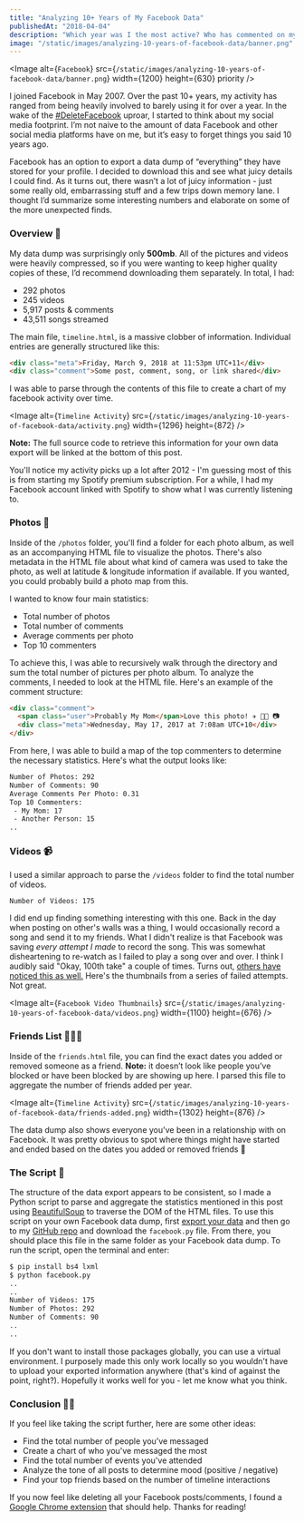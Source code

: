 ```yaml
---
title: "Analyzing 10+ Years of My Facebook Data"
publishedAt: "2018-04-04"
description: "Which year was I the most active? Who has commented on my pictures the most? How many songs have I streamed?"
image: "/static/images/analyzing-10-years-of-facebook-data/banner.png"
---
```


<Image
  alt={`Facebook`}
  src={`/static/images/analyzing-10-years-of-facebook-data/banner.png`}
  width={1200}
  height={630}
  priority
/>

I joined Facebook in May 2007. Over the past 10+ years, my activity has ranged from being heavily involved to barely using it for over a year. In the wake of the [#DeleteFacebook](https://twitter.com/hashtag/deletefacebook) uproar, I started to think about my social media footprint. I’m not naive to the amount of data Facebook and other social media platforms have on me, but it’s easy to forget things you said 10 years ago.

Facebook has an option to export a data dump of “everything” they have stored for your profile. I decided to download this and see what juicy details I could find. As it turns out, there wasn’t a lot of juicy information - just some really old, embarrassing stuff and a few trips down memory lane. I thought I’d summarize some interesting numbers and elaborate on some of the more unexpected finds.

### Overview 📝

My data dump was surprisingly only **500mb**. All of the pictures and videos were heavily compressed, so if you were wanting to keep higher quality copies of these, I’d recommend downloading them separately. In total, I had:

- 292 photos
- 245 videos
- 5,917 posts & comments
- 43,511 songs streamed

The main file, `timeline.html`, is a massive clobber of information. Individual entries are generally structured like this:

```html
<div class="meta">Friday, March 9, 2018 at 11:53pm UTC+11</div>
<div class="comment">Some post, comment, song, or link shared</div>
```

I was able to parse through the contents of this file to create a chart of my facebook activity over time.

<Image
  alt={`Timeline Activity`}
  src={`/static/images/analyzing-10-years-of-facebook-data/activity.png`}
  width={1296}
  height={872}
/>

**Note:** The full source code to retrieve this information for your own data export will be linked at the bottom of this post.

You'll notice my activity picks up a lot after 2012 - I'm guessing most of this is from starting my Spotify premium subscription. For a while, I had my Facebook account linked with Spotify to show what I was currently listening to.

### Photos 📸

Inside of the `/photos` folder, you'll find a folder for each photo album, as well as an accompanying HTML file to visualize the photos. There's also metadata in the HTML file about what kind of camera was used to take the photo, as well at latitude & longitude information if available. If you wanted, you could probably build a photo map from this.

I wanted to know four main statistics:

- Total number of photos
- Total number of comments
- Average comments per photo
- Top 10 commenters

To achieve this, I was able to recursively walk through the directory and sum the total number of pictures per photo album. To analyze the comments, I needed to look at the HTML file. Here's an example of the comment structure:

```html
<div class="comment">
  <span class="user">Probably My Mom</span>Love this photo! ✈️ 🙌🏻 📷
  <div class="meta">Wednesday, May 17, 2017 at 7:08am UTC+10</div>
</div>
```

From here, I was able to build a map of the top commenters to determine the necessary statistics. Here's what the output looks like:

```bash
Number of Photos: 292
Number of Comments: 90
Average Comments Per Photo: 0.31
Top 10 Commenters:
 - My Mom: 17
 - Another Person: 15
..
```

### Videos 📹

I used a similar approach to parse the `/videos` folder to find the total number of videos.

```bash
Number of Videos: 175
```

I did end up finding something interesting with this one. Back in the day when posting on other's walls was a thing, I would occasionally record a song and send it to my friends. What I didn't realize is that Facebook was saving _every attempt I made_ to record the song. This was somewhat disheartening to re-watch as I failed to play a song over and over. I think I audibly said "Okay, 100th take" a couple of times. Turns out, [others have noticed this as well.](http://nymag.com/selectall/2018/03/facebook-secretly-saved-videos-users-deleted.html) Here's the thumbnails from a series of failed attempts. Not great.

<Image
  alt={`Facebook Video Thumbnails`}
  src={`/static/images/analyzing-10-years-of-facebook-data/videos.png`}
  width={1100}
  height={676}
/>

### Friends List 🙋🏼‍♂️

Inside of the `friends.html` file, you can find the exact dates you added or removed someone as a friend. **Note:** it doesn’t look like people you’ve blocked or have been blocked by are showing up here. I parsed this file to aggregate the number of friends added per year.

<Image
  alt={`Timeline Activity`}
  src={`/static/images/analyzing-10-years-of-facebook-data/friends-added.png`}
  width={1302}
  height={876}
/>

The data dump also shows everyone you've been in a relationship with on Facebook. It was pretty obvious to spot where things might have started and ended based on the dates you added or removed friends 👀

### The Script 🎉

The structure of the data export appears to be consistent, so I made a Python script to parse and aggregate the statistics mentioned in this post using [BeautifulSoup](https://pypi.python.org/pypi/beautifulsoup4) to traverse the DOM of the HTML files. To use this script on your own Facebook data dump, first [export your data](https://www.facebook.com/help/131112897028467) and then go to my [GitHub repo](https://github.com/leerob/facebook-data-analyzer) and download the `facebook.py` file. From there, you should place this file in the same folder as your Facebook data dump. To run the script, open the terminal and enter:

```bash
$ pip install bs4 lxml
$ python facebook.py
..
..
Number of Videos: 175
Number of Photos: 292
Number of Comments: 90
..
..
```

If you don't want to install those packages globally, you can use a virtual environment. I purposely made this only work locally so you wouldn't have to upload your exported information anywhere (that's kind of against the point, right?). Hopefully it works well for you - let me know what you think.

### Conclusion 👏🏼

If you feel like taking the script further, here are some other ideas:

- Find the total number of people you’ve messaged
- Create a chart of who you've messaged the most
- Find the total number of events you've attended
- Analyze the tone of all posts to determine mood (positive / negative)
- Find your top friends based on the number of timeline interactions

If you now feel like deleting all your Facebook posts/comments, I found a [Google Chrome extension](https://chrome.google.com/webstore/detail/social-book-post-manager/ljfidlkcmdmmibngdfikhffffdmphjae?hl=en-US) that should help.
Thanks for reading!
